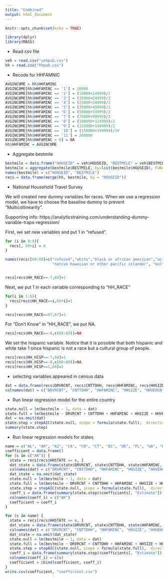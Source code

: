 ```yaml
---
title: "Combined"
output: html_document
---
```


```r
knitr::opts_chunk$set(echo = TRUE)
```

```r
library(dplyr)
library(MASS)
```

* Read csv file
```r
veh = read.csv("vehpub.csv")
hh = read.csv("hhpub.csv")
```

* Recode for HHFAMNIC
```r
AVGINCOME = hh$HHFAMINC
AVGINCOME[hh$HHFAMINC == '1'] = 10000
AVGINCOME[hh$HHFAMINC == '2'] = (10000+14999)/2
AVGINCOME[hh$HHFAMINC == '3'] = (15000+24999)/2
AVGINCOME[hh$HHFAMINC == '4'] = (25000+34999)/2
AVGINCOME[hh$HHFAMINC == '5'] = (35000+49999)/2
AVGINCOME[hh$HHFAMINC == '6'] = (50000+74999)/2
AVGINCOME[hh$HHFAMINC == '7'] = (75000+99999)/2
AVGINCOME[hh$HHFAMINC == '8'] = (100000+124999)/2
AVGINCOME[hh$HHFAMINC == '9'] = (125000+149999)/2
AVGINCOME[hh$HHFAMINC == '10'] = (150000+199999)/2#
AVGINCOME[hh$HHFAMINC == '11'] = 200000
AVGINCOME[hh$HHFAMINC < 0] = NA
hh$HHFAMINC = AVGINCOME
```

* Aggregate bestmile 
```r
bestmile = data.frame("HOUSEID" = veh$HOUSEID, "BESTMILE" = veh$BESTMILE)
bestmile = aggregate(bestmile$BESTMILE, by=list(bestmile$HOUSEID), FUN=sum)
names(bestmile) = c("HOUSEID", "BESTMILE")
recs = data.frame(merge(hh, bestmile, by = "HOUSEID"))
```

* National Household Travel Survey

We will created new dummy variables for races. When we use a regression model, we have to choose the baseline dummy to prevent "Multicollinearity". 

Supporting info: https://analyticstraining.com/understanding-dummy-variable-traps-regression/


First, we set new variables and put 1 in "refused". 
```r
for (i in 0:8){
  recs[, 60+i] = 0
}

names(recs)[60:68]=c("refused","white","black or african american","asian","american indian or alaska native",
                     "native hawaiian or other pacific islander", "multiple respones selected", "others","hispanic")


recs[recs$HH_RACE==-7,60]=1

```


Next, we put 1 in each variable corresponding to "HH_RACE"
```r
for(i in 1:6){
  recs[recs$HH_RACE==i,60+i]=1
}
```

```r
recs[recs$HH_RACE==97,67]=1
```

For "Don't Know" in "HH_RACE", we put NA.
```r
recs[recs$HH_RACE==-8,c(60:68)]=NA
```


We set the hispanic variable. Notice that it is possible that both hispanic and white take 1 since hispanic is not a race but a cultural group of people.
```r
recs[recs$HH_HISP==-7,60]=1
recs[recs$HH_HISP==-8,c(60:68)]=NA
recs[recs$HH_HISP==1,68]=1
```


* selecting variables appeared in census data
```r
dat = data.frame(recs$DRVRCNT, recs$CNTTDHH, recs$HHFAMINC, recs$HHSIZE, recs$HHVEHCNT, recs$white, recs$BESTMILE)
colnames(dat) = c("DRVRCNT", "CNTTDHH", "HHFAMINC", "HHSIZE", "HHVEHCNT", "white", "bestmile")
```

* Run linear regression model for the entire country
```r
state.null = lm(bestmile ~ 1, data = dat)
state.full = lm(bestmile ~ DRVRCNT + CNTTDHH + HHFAMINC + HHSIZE + HHVEHCNT + white, data=dat)
dat = na.omit(dat)
state.step = stepAIC(state.null, scope = formula(state.full),  direction = "forward")
summary(state.step)
```

* Run linear regression models for states
```r
name = c("AL", "AR", "AZ", "CA", "CO", "CT", "DC", "DE", "FL", "GA", "HI", "IA", "ID", "IL", "IN", "KS", "KY", "LA", "MA", "MD", "ME", "MI", "MN", "MO", "MS", "MT", "NC", "ND", "NE", "NH", "NJ", "NM", "NV", "NY", "OH", "OK", "OR", "PA", "RI", "SC", "SD", "TN", "TX", "UT", "VA", "VT", "WA", "WI", "WV", "WY")
coefficient = data.frame()
for (s in c("AK")) {
  state = recs[recs$HHSTATE == s, ]
  dat_state = data.frame(state$DRVRCNT, state$CNTTDHH, state$HHFAMINC, state$HHSIZE, state$HHVEHCNT, state$white, state$BESTMILE)
  colnames(dat) = c("DRVRCNT", "CNTTDHH", "HHFAMINC", "HHSIZE", "HHVEHCNT", "white", "bestmile")
  dat_state = na.omit(dat_state)
  state.null = lm(bestmile ~ 1, data = dat)
  state.full = lm(bestmile ~ DRVRCNT + CNTTDHH + HHFAMINC + HHSIZE + HHVEHCNT + white, data=dat)
  state.step = stepAIC(state.null, scope = formula(state.full),  direction = "forward", na.omit = TRUE)
  coeff_i = data.frame(summary(state.step)$coefficients[, "Estimate"])
  colnames(coeff_i) = c("AK")
  coefficient = coeff_i
}

for (s in name) {
  state = recs[recs$HHSTATE == s, ]
  dat_state = data.frame(state$DRVRCNT, state$CNTTDHH, state$HHFAMINC, state$HHSIZE, state$HHVEHCNT, state$white, state$BESTMILE)
  colnames(dat) = c("DRVRCNT", "CNTTDHH", "HHFAMINC", "HHSIZE", "HHVEHCNT", "white", "bestmile")
  dat_state = na.omit(dat_state)
  state.null = lm(bestmile ~ 1, data = dat)
  state.full = lm(bestmile ~ DRVRCNT + CNTTDHH + HHFAMINC + HHSIZE + HHVEHCNT + white, data=dat)
  state.step = stepAIC(state.null, scope = formula(state.full),  direction = "forward", na.omit = TRUE)
  coeff_i = data.frame(summary(state.step)$coefficients[, "Estimate"])
  colnames(coeff_i) = c(s)
  coefficient = cbind(coefficient, coeff_i)
}
write.csv(coefficient, "coefficient.csv")
```


